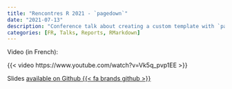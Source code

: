 ```yaml
---
title: "Rencontres R 2021 - `pagedown`"
date: "2021-07-13"
description: "Conference talk about creating a custom template with `pagedown`"
categories: [FR, Talks, Reports, RMarkdown]
---
```


Video (in French):

{{< video https://www.youtube.com/watch?v=Vk5q_pvp1EE >}}

Slides [available on Github {{< fa brands github >}}](https://github.com/tvroylandt/pagedown_rr2021/blob/master/Pagedown%20-%20utilisations%20possibles%20et%20cr%C3%A9ation%20de%20th%C3%A8mes.pdf)